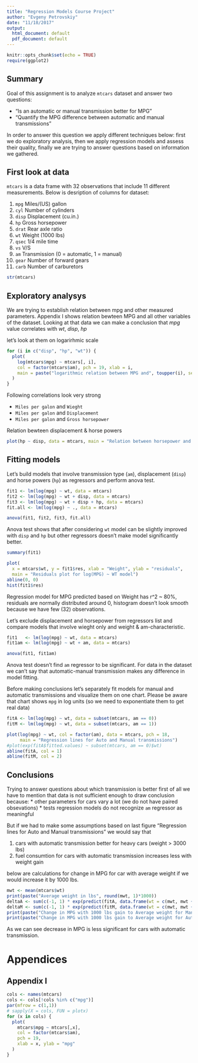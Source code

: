 ```yaml
---
title: "Regression Models Course Project"
author: "Evgeny Petrovskiy"
date: "11/18/2017"
output:
  html_document: default
  pdf_document: default
---
```


```r
knitr::opts_chunk$set(echo = TRUE)
require(ggplot2)

```
## Summary

Goal of this assignment is to analyze `mtcars` dataset and answer two questions:

* "Is an automatic or manual transmission better for MPG"
* "Quantify the MPG difference between automatic and manual transmissions"

In order to answer this question we apply different techniques below: first we do exploratory analysis, then we apply regression models and assess their quality, finally we are trying to answer questions based on information we gathered.

## First look at data

`mtcars` is a data frame with 32 observations that include 11 different measurements. Below is desription of columns for  dataset: 

1.	`mpg`	Miles/(US) gallon
2.	`cyl`	Number of cylinders
3.	`disp`	Displacement (cu.in.)
4.	`hp`	Gross horsepower
5.	`drat`	Rear axle ratio
6.	`wt`	Weight (1000 lbs)
7.	`qsec`	1/4 mile time
8.	`vs`	V/S
9.	`am`	Transmission (0 = automatic, 1 = manual)
10.	`gear`	Number of forward gears
11.	`carb`	Number of carburetors


```r
str(mtcars)
```

## Exploratory analysys

We are trying to establish relation between mpg and other measured parameters. Appendix I shows relation bewteen MPG and all other variables of the dataset. Looking at that data we can make a conclusion that *mpg* value correlates with *wt*, *disp*, *hp*

let's look at them on logarirhmic scale
```r
for (i in c("disp", "hp", "wt")) {
  plot(
    log(mtcars$mpg) ~ mtcars[, i],
    col = factor(mtcars$am), pch = 19, xlab = i,
    main = paste("logarithmic relation between MPG and", toupper(i), sep = " ")
  )
}
```

Following correlations look very strong 

* `Miles per galon` and `Wieght`
* `Miles per galon` and `Displacement`
* `Miles per galon` and `Gross horsepower`

Relation bewteen displacement & horse powers

```r
plot(hp ~ disp, data = mtcars, main = "Relation between horsepower and displacement")
```

## Fitting models

Let's build models that involve transmission type (`am`), displacement (`disp`) and horse powers (`hp`) as regressors and perform anova test. 

``` r
fit1 <- lm(log(mpg) ~ wt, data = mtcars)
fit2 <- lm(log(mpg) ~ wt + disp, data = mtcars)
fit3 <- lm(log(mpg) ~ wt + disp + hp, data = mtcars)
fit.all <- lm(log(mpg) ~ ., data = mtcars)

anova(fit1, fit2, fit3, fit.all)
```

Anova test shows that after considering `wt` model can be slightly improved with `disp` and `hp` but other regressors doesn't make model significantly better.

```r
summary(fit1)

plot(
  x = mtcars$wt, y = fit1$res, xlab = "Weight", ylab = "residuals",
  main = "Residuals plot for log(MPG) ~ WT model")
abline(0, 0)
hist(fit1$res)
```

Regression model for MPG predicted based on Weight has r^2 ~ 80%, residuals are normally distributed around 0, histogram doesn't look smooth because we have few (32) observations.

Let's exclude displacement and horsepower from regressors list and compare models that involve wieght only and weight & am-characteristic.

```r
fit1   <- lm(log(mpg) ~ wt, data = mtcars)
fit1am <- lm(log(mpg) ~ wt + am, data = mtcars)

anova(fit1, fit1am)
```

Anova test doesn't find `am` regressor to be significant. For data in the dataset we can't say that automatic-manual transmission makes any difference in model fitting.

Before making conclusions let's separately fit models for manual and automatic transmissions and visualize them on one chart. Please be aware that chart shows `mpg` in log units (so we need to exponentiate them to get real data)

```r
fitA <- lm(log(mpg) ~ wt, data = subset(mtcars, am == 0))
fitM <- lm(log(mpg) ~ wt, data = subset(mtcars, am == 1))

plot(log(mpg) ~ wt, col = factor(am), data = mtcars, pch = 18,
     main = "Regression lines for Auto and Manual transmissions")
#plot(exp(fitA$fitted.values) ~ subset(mtcars, am == 0)$wt)
abline(fitA, col = 1)
abline(fitM, col = 2)

```

## Conclusions

Trying to answer questions about which transmission is better first of all we have to mention that data is not sufficient enough to draw conclusion because: * other parameters for cars vary a lot (we do not have paired obsevations)
* tests regression models do not recognize `am` regressor as meaningful

But if we had to make some assumptions based on last figure "Regression lines for Auto and Manual transmissions" we would say that 

1. cars with automatic transmission better for heavy cars (weight > 3000 lbs) 
2. fuel consumtion for cars with automatic transmission increases less with weight gain

below are calculations for change in MPG for car with average weight if we would increase it by 1000 lbs.

```r
mwt <- mean(mtcars$wt)
print(paste("Average weight in lbs", round(mwt, 1)*1000))
deltaA <- sum(c(-1, 1) * exp(predict(fitA, data.frame(wt = c(mwt, mwt + 1)))))
deltaM <- sum(c(-1, 1) * exp(predict(fitM, data.frame(wt = c(mwt, mwt + 1)))))
print(paste("Change in MPG with 1000 lbs gain to Average weight for Manual transmission", round(deltaM, 1), sep = " "))
print(paste("Change in MPG with 1000 lbs gain to Average weight for Automatic transmission", round(deltaA, 1), sep = " "))
```

As we can see decrease in MPG is less significant for cars with automatic transmission.

# Appendices

## Appendix I

```r
cols <- names(mtcars)
cols <- cols[!cols %in% c("mpg")]
par(mfrow = c(1,1))
# sapply(X = cols, FUN = plotx)
for (x in cols) {
  plot(
    mtcars$mpg ~ mtcars[,x], 
    col = factor(mtcars$am), 
    pch = 19, 
    xlab = x, ylab = "mpg"
  ) 
}

```
